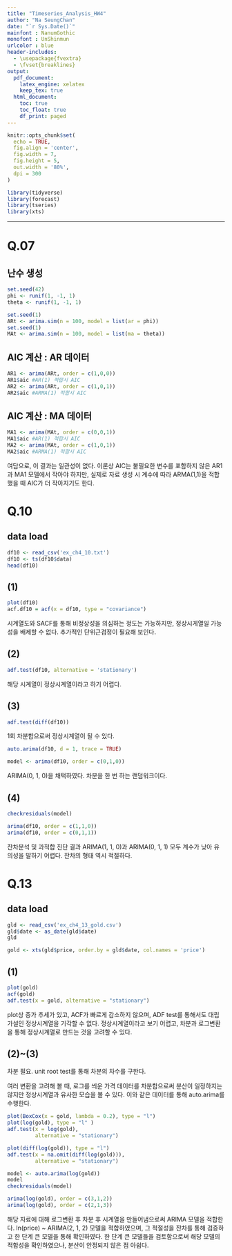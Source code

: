 ```yaml
---
title: "Timeseries_Analysis_HW4"
author: "Na SeungChan"
date: "`r Sys.Date()`"
mainfont : NanumGothic
monofont : UnShinmun
urlcolor : blue
header-includes:
  - \usepackage{fvextra}
  - \fvset{breaklines}
output:
  pdf_document:
    latex_engine: xelatex
    keep_tex: true
  html_document:
    toc: true
    toc_float: true
    df_print: paged
---
```


```r
knitr::opts_chunk$set(
  echo = TRUE,
  fig.align = 'center',
  fig.width = 7,
  fig.height = 5,
  out.width = '80%',
  dpi = 300
)

library(tidyverse)
library(forecast)
library(tseries)
library(xts)
```

---

# Q.07

## 난수 생성

```r
set.seed(42)
phi <- runif(1, -1, 1)
theta <- runif(1, -1, 1)

set.seed(1)
ARt <- arima.sim(n = 100, model = list(ar = phi))
set.seed(1)
MAt <- arima.sim(n = 100, model = list(ma = theta))
```


## AIC 계산 : AR 데이터

```r
AR1 <- arima(ARt, order = c(1,0,0))
AR1$aic #AR(1) 적합시 AIC
AR2 <- arima(ARt, order = c(1,0,1))
AR2$aic #ARMA(1) 적합시 AIC
```


## AIC 계산 : MA 데이터

```r
MA1 <- arima(MAt, order = c(0,0,1))
MA1$aic #AR(1) 적합시 AIC
MA2 <- arima(MAt, order = c(1,0,1))
MA2$aic #ARMA(1) 적합시 AIC
```

여담으로, 이 결과는 일관성이 없다. 이론상 AIC는 불필요한 변수를 포함하지 않은 AR1과 MA1 모델에서 작아야 하지만, 실제로 자료 생성 시 계수에 따라 ARMA(1,1)을 적합했을 때 AIC가 더 작아지기도 한다.



# Q.10

## data load

```r
df10 <- read_csv('ex_ch4_10.txt')
df10 <- ts(df10$data)
head(df10)
```

## (1) 

```r
plot(df10)
acf.df10 = acf(x = df10, type = "covariance")
```

시계열도와 SACF를 통해 비정상성을 의심하는 정도는 가능하지만, 정상시게열일 가능성을 배제할 수 없다. 추가적인 단위근검정이 필요해 보인다.


## (2)

```r
adf.test(df10, alternative = 'stationary')
```


해당 시계열이 정상시계열이라고 하기 어렵다.


## (3)


```r
adf.test(diff(df10))
```

1회 차분함으로써 정상시계열이 될 수 있다.



```r
auto.arima(df10, d = 1, trace = TRUE)

model <- arima(df10, order = c(0,1,0))
```

ARIMA(0, 1, 0)을 채택하였다. 차분을 한 번 하는 랜덤워크이다.



## (4)

```r
checkresiduals(model)

arima(df10, order = c(1,1,0))
arima(df10, order = c(0,1,1))
```


잔차분석 및 과적합 진단 결과 ARIMA(1, 1, 0)과 ARIMA(0, 1, 1) 모두 계수가 낮아 유의성을 말하기 어렵다. 잔차의 형태 역시 적절하다.


# Q.13

## data load 

```r
gld <- read_csv('ex_ch4_13_gold.csv')
gld$date <- as_date(gld$date)
gld

gold <- xts(gld$price, order.by = gld$date, col.names = 'price')
```



## (1)

```r
plot(gold)
acf(gold)
adf.test(x = gold, alternative = "stationary")
```

plot상 증가 추세가 있고, ACF가 빠르게 감소하지 않으며, ADF test를 통해서도 대립가설인 정상시계열을 기각할 수 없다. 정상시계열이라고 보기 어렵고, 차분과 로그변환을 통해 정상시계열로 만드는 것을 고려할 수 있다.



## (2)~(3)

차분 필요. unit root test를 통해 차분의 차수를 구한다.

여러 변환을 고려해 볼 때, 로그를 씌운 가격 데이터를 차분함으로써 분산이 일정하지는 않지만 정상시계열과 유사한 모습을 볼 수 있다. 이와 같은 데이터를 통해 auto.arima를 수행한다.

```r
plot(BoxCox(x = gold, lambda = 0.2), type = "l")
plot(log(gold), type = "l" )
adf.test(x = log(gold),
         alternative = "stationary")

plot(diff(log(gold)), type = "l")
adf.test(x = na.omit(diff(log(gold))),
         alternative = "stationary")
```


```r
model <- auto.arima(log(gold))
model
checkresiduals(model)

arima(log(gold), order = c(3,1,2))
arima(log(gold), order = c(2,1,3))
```


해당 자료에 대해 로그변환 후 차분 후 시계열을 만들어냄으로써 ARIMA 모델을 적합한다. ln(price) ~ ARIMA(2, 1, 2) 모델을 적합하였으며, 그 적절성을 잔차를 통해 검증하고 한 단계 큰 모델을 통해 확인하였다. 한 단계 큰 모델들을 검토함으로써 해당 모델의 적합성을 확인하였으나, 분산이 안정되지 않은 점 아쉽다.


